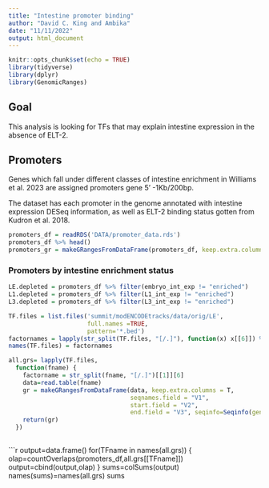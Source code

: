 ```yaml
---
title: "Intestine promoter binding"
author: "David C. King and Ambika"
date: "11/11/2022"
output: html_document
---
```


```r
knitr::opts_chunk$set(echo = TRUE)
library(tidyverse)
library(dplyr)
library(GenomicRanges)
```

## Goal

This analysis is looking for TFs that may explain intestine expression in the absence of ELT-2.

## Promoters

Genes which fall under different classes of intestine enrichment in Williams et al. 2023
are assigned promoters gene 5' -1Kb/200bp. 

The dataset has each promoter in the genome annotated with intestine expression DESeq information, as well as ELT-2 binding status gotten from Kudron et al. 2018.

```r
promoters_df = readRDS('DATA/promoter_data.rds')
promoters_df %>% head()
promoters_gr = makeGRangesFromDataFrame(promoters_df, keep.extra.columns = T, seqinfo=Seqinfo(genome="ce11"))
```

### Promoters by intestine enrichment status



```r
LE.depleted = promoters_df %>% filter(embryo_int_exp != "enriched")
L1.depleted = promoters_df %>% filter(L1_int_exp != "enriched")
L3.depleted = promoters_df %>% filter(L3_int_exp != "enriched")
```

```r
TF.files = list.files('summit/modENCODEtracks/data/orig/LE',
                      full.names =TRUE,
                      pattern='*.bed')
factornames = lapply(str_split(TF.files, "[/.]"), function(x) x[[6]]) %>% unlist()
names(TF.files) = factornames

all.grs= lapply(TF.files, 
  function(fname) {
    factorname = str_split(fname, "[/.]")[[1]][6]
    data=read.table(fname)
    gr = makeGRangesFromDataFrame(data, keep.extra.columns = T, 
                                  seqnames.field = "V1",
                                  start.field = "V2",
                                  end.field = "V3", seqinfo=Seqinfo(genome="ce11"))
    return(gr)
  })
  
```

```r
output=data.frame()
for(TFname in names(all.grs))
{
  olap=countOverlaps(promoters_df,all.grs[[TFname]])
  output=cbind(output,olap)
}
sums=colSums(output)
names(sums)=names(all.grs)
sums


